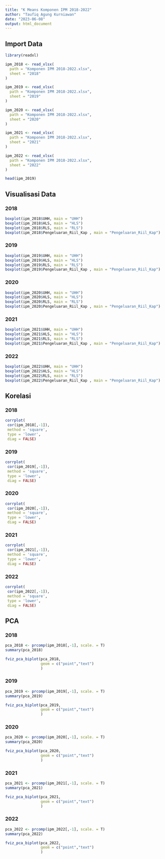 ---
title: "K Means Komponen IPM 2018-2022"
author: "Taufiq Agung Kurniawan"
date: "2023-06-08"
output: html_document
---

## Import Data
```{r}
library(readxl)
```

```{r}
ipm_2018 <- read_xlsx(
  path = "Komponen IPM 2018-2022.xlsx",
  sheet = "2018"
)

ipm_2019 <- read_xlsx(
  path = "Komponen IPM 2018-2022.xlsx",
  sheet = "2019"
)

ipm_2020 <- read_xlsx(
  path = "Komponen IPM 2018-2022.xlsx",
  sheet = "2020"
)

ipm_2021 <- read_xlsx(
  path = "Komponen IPM 2018-2022.xlsx",
  sheet = "2021"
)

ipm_2022 <- read_xlsx(
  path = "Komponen IPM 2018-2022.xlsx",
  sheet = "2022"
)

head(ipm_2019)
```

## Visualisasi Data
### 2018
```{r}
boxplot(ipm_2018$UHH, main = "UHH")
boxplot(ipm_2018$HLS, main = "HLS")
boxplot(ipm_2018$RLS, main = "RLS")
boxplot(ipm_2018$Pengeluaran_Riil_Kap , main = "Pengeluaran_Riil_Kap")
```

### 2019
```{r}
boxplot(ipm_2019$UHH, main = "UHH")
boxplot(ipm_2019$HLS, main = "HLS")
boxplot(ipm_2019$RLS, main = "RLS")
boxplot(ipm_2019$Pengeluaran_Riil_Kap , main = "Pengeluaran_Riil_Kap")
```

### 2020
```{r}
boxplot(ipm_2020$UHH, main = "UHH")
boxplot(ipm_2020$HLS, main = "HLS")
boxplot(ipm_2020$RLS, main = "RLS")
boxplot(ipm_2020$Pengeluaran_Riil_Kap , main = "Pengeluaran_Riil_Kap")
```

### 2021
```{r}
boxplot(ipm_2021$UHH, main = "UHH")
boxplot(ipm_2021$HLS, main = "HLS")
boxplot(ipm_2021$RLS, main = "RLS")
boxplot(ipm_2021$Pengeluaran_Riil_Kap , main = "Pengeluaran_Riil_Kap")
```

### 2022
```{r}
boxplot(ipm_2022$UHH, main = "UHH")
boxplot(ipm_2022$HLS, main = "HLS")
boxplot(ipm_2022$RLS, main = "RLS")
boxplot(ipm_2022$Pengeluaran_Riil_Kap , main = "Pengeluaran_Riil_Kap")
```

## Korelasi
### 2018
```{r}
corrplot(
 cor(ipm_2018[,-1]),
 method = 'square', 
 type = 'lower', 
 diag = FALSE)
```

### 2019
```{r}
corrplot(
 cor(ipm_2019[,-1]),
 method = 'square', 
 type = 'lower', 
 diag = FALSE)
```

### 2020
```{r}
corrplot(
 cor(ipm_2020[,-1]),
 method = 'square', 
 type = 'lower', 
 diag = FALSE)
```

### 2021
```{r}
corrplot(
 cor(ipm_2021[,-1]),
 method = 'square', 
 type = 'lower', 
 diag = FALSE)
```

### 2022
```{r}
corrplot(
 cor(ipm_2022[,-1]),
 method = 'square', 
 type = 'lower', 
 diag = FALSE)
```

## PCA
### 2018
```{r}
pca_2018 <- prcomp(ipm_2018[,-1], scale. = T)
summary(pca_2018)
```

```{r}
fviz_pca_biplot(pca_2018,
                geom = c("point","text")
                )
```

### 2019
```{r}
pca_2019 <- prcomp(ipm_2019[,-1], scale. = T)
summary(pca_2019)
```

```{r}
fviz_pca_biplot(pca_2019,
                geom = c("point","text")
                )
```

### 2020
```{r}
pca_2020 <- prcomp(ipm_2020[,-1], scale. = T)
summary(pca_2020)
```

```{r}
fviz_pca_biplot(pca_2020,
                geom = c("point","text")
                )
```

### 2021
```{r}
pca_2021 <- prcomp(ipm_2021[,-1], scale. = T)
summary(pca_2021)
```

```{r}
fviz_pca_biplot(pca_2021,
                geom = c("point","text")
                )
```

### 2022
```{r}
pca_2022 <- prcomp(ipm_2022[,-1], scale. = T)
summary(pca_2022)
```

```{r}
fviz_pca_biplot(pca_2022,
                geom = c("point","text")
                )
```